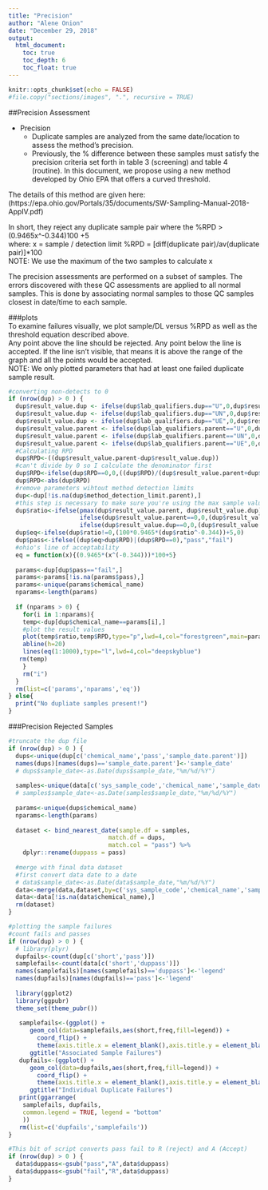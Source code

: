 ```yaml
---
title: "Precision"
author: "Alene Onion"
date: "December 29, 2018"
output:
  html_document:
    toc: true
    toc_depth: 6
    toc_float: true
---
```


```r
knitr::opts_chunk$set(echo = FALSE)
#file.copy("sections/images", ".", recursive = TRUE)
```

##Precision Assessment  

* Precision   
    + Duplicate samples are analyzed from the same date/location to assess the method's precision.    
    + Previously, the % difference between these samples must satisfy the precision criteria set forth in table 3 (screening) and table 4 (routine). In this document, we propose using a new method developed by Ohio EPA that offers a curved threshold.    

The details of this method are given here: (https://epa.ohio.gov/Portals/35/documents/SW-Sampling-Manual-2018-AppIV.pdf)

In short, they reject any duplicate sample pair where the %RPD > (0.9465x^-0.344)100 +5  
where:
x = sample / detection limit
%RPD = [diff(duplicate pair)/av(duplicate pair)]*100  
NOTE: We use the maximum of the two samples to calculate x  

The precision assessments are performed on a subset of samples. The errors discovered with these QC assessments are applied to all normal samples. This is done by associating normal samples to those QC samples closest in date/time to each sample. 


###plots  
To examine failures visually, we plot sample/DL versus %RPD as well as the threshold equation described above.  
Any point above the line should be rejected. Any point below the line is accepted. If the line isn't visible, that means it is above the range of the graph and all the points would be accepted.  
NOTE: We only plotted parameters that had at least one failed duplicate sample result.  
```r
#converting non-detects to 0
if (nrow(dup) > 0 ) {
  dup$result_value.dup <- ifelse(dup$lab_qualifiers.dup=="U",0,dup$result_value.dup)
  dup$result_value.dup <- ifelse(dup$lab_qualifiers.dup=="UN",0,dup$result_value.dup)
  dup$result_value.dup <- ifelse(dup$lab_qualifiers.dup=="UE",0,dup$result_value.dup)
  dup$result_value.parent <- ifelse(dup$lab_qualifiers.parent=="U",0,dup$result_value.parent)
  dup$result_value.parent <- ifelse(dup$lab_qualifiers.parent=="UN",0,dup$result_value.parent)
  dup$result_value.parent <- ifelse(dup$lab_qualifiers.parent=="UE",0,dup$result_value.parent)
  #Calculating RPD
  dup$RPD<-((dup$result_value.parent-dup$result_value.dup))
  #can't divide by 0 so I calculate the denominator first 
  dup$RPD<-ifelse(dup$RPD==0,0,((dup$RPD)/(dup$result_value.parent+dup$result_value.dup/2))*100)
  dup$RPD<-abs(dup$RPD)
  #remove parameters wihtout method detection limits
  dup<-dup[!is.na(dup$method_detection_limit.parent),]
  #this step is necessary to make sure you're using the max sample value
  dup$ratio<-ifelse(pmax(dup$result_value.parent, dup$result_value.dup)==dup$result_value.parent,
                    ifelse(dup$result_value.parent==0,0,(dup$result_value.parent/dup$method_detection_limit.parent)),
                    ifelse(dup$result_value.dup==0,0,(dup$result_value.dup/dup$method_detection_limit.dup)))
  dup$eq<-ifelse(dup$ratio!=0,(100*0.9465*(dup$ratio^-0.344))+5,0)
  dup$pass<-ifelse((dup$eq>dup$RPD)|(dup$RPD==0),"pass","fail")
  #ohio's line of acceptability
  eq = function(x){(0.9465*(x^(-0.344)))*100+5}
  
  params<-dup[dup$pass=="fail",]
  params<-params[!is.na(params$pass),]
  params<-unique(params$chemical_name)
  nparams<-length(params)
  
  if (nparams > 0) {
    for(i in 1:nparams){
    temp<-dup[dup$chemical_name==params[i],]
    #plot the result values
    plot(temp$ratio,temp$RPD,type="p",lwd=4,col="forestgreen",main=params[i],xlab="sample/DL ratio",ylab="RPD")
    abline(h=20)
    lines(eq(1:1000),type="l",lwd=4,col="deepskyblue")
   rm(temp) 
    }
    rm("i")
  }
  rm(list=c('params','nparams','eq'))
} else{
  print("No dupliate samples present!")
}
```

###Precision Rejected Samples  
```r
#truncate the dup file
if (nrow(dup) > 0 ) {
  dups<-unique(dup[c('chemical_name','pass','sample_date.parent')])
  names(dups)[names(dups)=='sample_date.parent']<-'sample_date'
  # dups$sample_date<-as.Date(dups$sample_date,"%m/%d/%Y")
  
  samples<-unique(data[c('sys_sample_code','chemical_name','sample_date')])
  # samples$sample_date<-as.Date(samples$sample_date,"%m/%d/%Y")
  
  params<-unique(dups$chemical_name)
  nparams<-length(params)
  
  dataset <- bind_nearest_date(sample.df = samples,
                            match.df = dups,
                            match.col = "pass") %>% 
    dplyr::rename(duppass = pass)
  
  #merge with final data dataset
  #first convert data date to a date
  # data$sample_date<-as.Date(data$sample_date,"%m/%d/%Y")
  data<-merge(data,dataset,by=c('sys_sample_code','chemical_name','sample_date'),all=TRUE)
  data<-data[!is.na(data$chemical_name),]
  rm(dataset)
}
```

```r
#plotting the sample failures
#count fails and passes
if (nrow(dup) > 0 ) {
  # library(plyr)
  dupfails<-count(dup[c('short','pass')])
  samplefails<-count(data[c('short','duppass')])
  names(samplefails)[names(samplefails)=='duppass']<-'legend'
  names(dupfails)[names(dupfails)=='pass']<-'legend'
  
  library(ggplot2)
  library(ggpubr)
  theme_set(theme_pubr())
  
   samplefails<-(ggplot() +
      geom_col(data=samplefails,aes(short,freq,fill=legend)) +
        coord_flip() +
        theme(axis.title.x = element_blank(),axis.title.y = element_blank())) +
      ggtitle("Associated Sample Failures")
   dupfails<-(ggplot() +
      geom_col(data=dupfails,aes(short,freq,fill=legend)) +
        coord_flip() +
        theme(axis.title.x = element_blank(),axis.title.y = element_blank())) +
      ggtitle("Individual Duplicate Failures")
   print(ggarrange(
    samplefails, dupfails,
    common.legend = TRUE, legend = "bottom"
    ))
   rm(list=c('dupfails','samplefails'))
}

```

```r
#This bit of script converts pass fail to R (reject) and A (Accept)
if (nrow(dup) > 0 ) {
  data$duppass<-gsub("pass","A",data$duppass)
  data$duppass<-gsub("fail","R",data$duppass)
}
```



